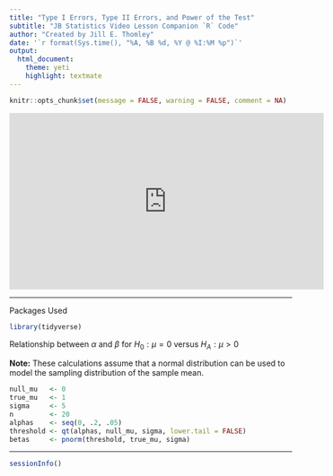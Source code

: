 ```yaml
---
title: "Type I Errors, Type II Errors, and Power of the Test"
subtitle: "JB Statistics Video Lesson Companion `R` Code"
author: "Created by Jill E. Thomley"
date: '`r format(Sys.time(), "%A, %B %d, %Y @ %I:%M %p")`'
output: 
  html_document: 
    theme: yeti
    highlight: textmate
---
```


```r
knitr::opts_chunk$set(message = FALSE, warning = FALSE, comment = NA)
```

<iframe width="560" height="315" src="https://www.youtube.com/embed/7mE-K_w1v90" frameborder="0" allow="accelerometer; autoplay; encrypted-media; gyroscope; picture-in-picture" allowfullscreen></iframe>

***
Packages Used

```r
library(tidyverse)
```

Relationship between $\alpha$ and $\beta$ for $H_0: \mu = 0$ versus $H_A: \mu > 0$

**Note:** These calculations assume that a normal distribution can be used to model the sampling distribution of the sample mean.  

```r
null_mu   <- 0
true_mu   <- 1
sigma     <- 5
n         <- 20
alphas    <- seq(0, .2, .05)
threshold <- qt(alphas, null_mu, sigma, lower.tail = FALSE) 
betas     <- pnorm(threshold, true_mu, sigma)
```

***
```r
sessionInfo()
```
